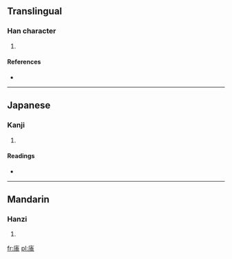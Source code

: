 ==Translingual==

===Han character===
{{Han char|rn=53|rad=广|as=10|sn=13|four=0021<sub>3</sub>|canj=戈土戈廿 (IGIT)}}

# {{defn|Han|sort=广10}}

====References====
* {{Han ref|kx=0349.010|dkj=09427|dj=0659.260|hdz=20894.160|uh=5EC5|ud=24261|bh=DD5D|bd=56669}}

----

==Japanese==

===Kanji===
{{ja-kanji|grade=|rs=广10}}

# {{defn|Japanese|sort=广10}}

====Readings====
* {{ja-readings|on=[[あふ]] (afu), [[かふ]] (kafu), [[がふ]] (gafu)|kun=}}

----

==Mandarin==

===Hanzi===
{{cmn-hanzi|pin=[[hé]] ([[he2]])|wg=ho<sup>2</sup>}}

# {{defn|Mandarin|sort=广10}}

[[fr:廅]]
[[pl:廅]]